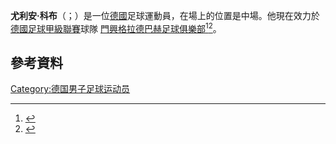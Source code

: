 {{blpsources|time=2015-05-18T09:59:52+00:00}}
{{expand|time=2015-05-18T09:59:52+00:00}}
'''尤利安·科布'''（{{lang-de|Julian Korb}}；{{bd|1992年|3月21日}}）是一位[[德國|德國]]足球運動員，在場上的位置是中場。他現在效力於[[德國足球甲級聯賽|德國足球甲級聯賽]]球隊
[[門興格拉德巴赫足球俱樂部|門興格拉德巴赫足球俱樂部]]<ref>{{cite web | url = http://www.worldfootball.net/spieler_profil/julian-korb/ | title = Julian Korb | publisher = worldfootball.net | accessdate = 28 August 2012 | archive-date = 2013-05-15 | archive-url = https://web.archive.org/web/20130515225750/http://www.worldfootball.net/spieler_profil/julian-korb/ | dead-url = no }}</ref><ref>{{cite web | url = http://www.bundesliga.com/en/liga/clubs/bor-moenchengladbach/#firsttab=kader | title = Julian Korb | publisher = bundesliga.com | accessdate = 28 August 2012 | archive-url = https://web.archive.org/web/20150515022147/http://www.bundesliga.com/en/liga/clubs/bor-moenchengladbach/#firsttab=kader | archive-date = 2015-05-15 | dead-url = yes }}</ref>。
==參考資料==
{{reflist}}

{{DEFAULTSORT: Korb, Julian}}
[[Category:德国男子足球运动员|Category:德国男子足球运动员]]